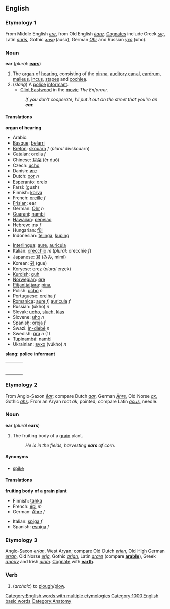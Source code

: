 ==English==

===Etymology 1===
From Middle English ''[[ere]]'', from Old English ''[[eare|ēare]]''. [[Cognate]]s include Greek ''[[ως]]'', Latin ''[[auris]]'', Gothic ''[[𐌰𐌿𐍃𐍉]]'' (auso), German ''[[Ohr]]'' and Russian ''[[ухо]]'' (uho).

=== Noun ===
{{wikipedia}}
'''ear'''  (''plural:'' '''[[ears]]''')

# The [[organ]] of [[hearing]], consisting of the [[pinna]], [[auditory canal]], [[eardrum]], [[malleus]], [[incus]], [[stapes]] and [[cochlea]].
# (''slang'') A [[police]] [[informant]]. 
#*[[en:Clint Eastwood|Clint Eastwood]] in the [[movie]] ''The Enforcer''.
#:''If you don't cooperate, I'll put it out on the street that you're an '''ear.''''' 

==== Translations ====

'''organ of hearing'''
{{top}}
*Arabic: {{ARchar|[[أذن]]}}
*[[Basque]]: [[belarri]]
*[[Breton]]: [[skouarn]] ''f'' (''plural'' divskouarn)
*[[Catalan]]: [[orella]] ''f''
*Chinese: [[耳朵]] (ěr duǒ)
*Czech: [[ucho]]
*Danish: [[øre]]
*Dutch: [[oor]] ''n''
*[[Esperanto]]: [[orelo]]
*Farsi: {{FAchar|[[گوش]]}} (gush)
*Finnish: [[korva]]
*French: [[oreille]] ''f''
*[[Frisian]]: ear
*German: [[Ohr]] ''n''
*[[Guarani]]: [[nambi]]
*[[Hawaiian]]: [[pepeiao]]
*Hebrew: [[עוזן]] ''f''
*Hungarian: [[fül]]
*Indonesian: [[telinga]], [[kuping]]
{{mid}}
*[[Interlingua]]: [[aure]], [[auricula]]
*Italian: [[orecchio]] ''m'' (''plural'': orecchie ''f'')
*Japanese: [[耳]] (みみ, mimi)
*Korean: [[귀]] (gue)
*Koryese: erez (''plural'' erzek)
*[[Kurdish]]: [[guh]]
*[[Norwegian]]: [[øre]]
*[[Pitjantjatjara]]: [[pina]], {{Unicode|[[anpiṟi]]}}
*Polish: [[ucho]] ''n''
*Portuguese: [[orelha]] ''f''
*[[Romanica]]: [[aure]] ''f'', [[auricula]] ''f''
*Russian: {{RUchar|[[ухо]]}} (úkho) ''n''
*Slovak: [[ucho]], [[sluch]], [[klas]]
*Slovene: [[uho]] ''n''
*Spanish: [[oreja]] ''f''
*Swazi: [[Ín-dlebé]] ''n''
*Swedish: [[öra]] ''n'' (1)
*[[Tupinambá]]: [[nambi]]
*Ukrainian: [[вухо]] (vúkho) ''n''
{{bottom}}

'''slang: police informant'''
<!--Note: add SLANG terms to this table, where these exist-->
{| border=0  width=100%
|-
|bgcolor="#FFFFE0" valign=top width=48%|
{|
<!--Put translations for languages from A to I here-->
|}
| width=1% |
|bgcolor="#FFFFE0" valign=top width=48%|
{|
<!--Put translations for languages from J to Z here-->
|}
|}

===Etymology 2===
From Anglo-Saxon ''[[ēar]]''; compare Dutch ''[[aar]]'', German ''[[Ähre]]'', Old Norse ''[[ax#Old Norse|ax]]'', Gothic ''[[ahs]]''.  From an Aryan root ''ak'', pointed; compare Latin ''[[acus]]'', needle.

===Noun===
'''ear''' (''plural'' '''ears''')

# The fruiting body of a [[grain]] plant.
#:''He is in the fields, harvesting '''ears''' of corn.''

====Synonyms====
*[[spike]]

====Translations====

'''fruiting body of a grain plant'''
{{top}}
*Finnish: [[tähkä]]
*French: [[épi]] ''m''
*German: [[Ähre]] ''f''
{{mid}}
*Italian: [[spiga]] ''f''
*Spanish: [[espiga]] ''f''
{{bottom}}

===Etymology 3===
Anglo-Saxon ''[[erian]]'', West Aryan; compare Old Dutch ''[[erien]]'', Old High German ''[[erran]]'', Old Norse ''[[erja]]'', Gothic ''[[arjan]]'', Latin ''[[arare]]'' (compare '''[[arable]]'''), Greek ''[[άρουν]]'' and Irish ''[[airim]]''. [[Cognate]] with '''[[earth]]'''.

===Verb===
#(''archaic'') to [[plough]]/[[plow]].

[[Category:English words with multiple etymologies]]
[[Category:1000 English basic words]]
[[Category:Anatomy]]